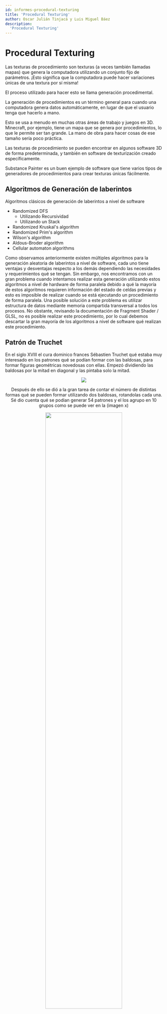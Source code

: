 ```yaml
---
id: informes-procedural-texturing
title: 'Procedural Texturing'
author: Oscar Julián Tinjacá y Luis Miguel Báez
description:
  'Procedural Texturing'
---
```

# Procedural Texturing

Las texturas de procedimiento son texturas (a veces también llamadas mapas) que genera la computadora utilizando un conjunto fijo de parámetros. ¡Esto significa que la computadora puede hacer variaciones únicas de una textura por sí misma!

El proceso utilizado para hacer esto se llama generación procedimental.

La generación de procedimientos es un término general para cuando una computadora genera datos automáticamente, en lugar de que el usuario tenga que hacerlo a mano.

Esto se usa a menudo en muchas otras áreas de trabajo y juegos en 3D. Minecraft, por ejemplo, tiene un mapa que se genera por procedimientos, lo que le permite ser tan grande. La mano de obra para hacer cosas de ese tamaño sería poco práctica.

Las texturas de procedimiento se pueden encontrar en algunos software 3D de forma predeterminada, y también en software de texturización creado específicamente.

Substance Painter es un buen ejemplo de software que tiene varios tipos de generadores de procedimientos para crear texturas únicas fácilmente.

## Algoritmos de Generación de laberintos

Algoritmos clásicos de generación de laberintos a nivel de software

* Randomized DFS
  * Utilizando Recursividad
  * Utilizando un Stack
* Randomized Kruskal's algorithm
* Randomized Prim's algorithm
* Wilson's algorithm
* Aldous-Broder algorithm
* Cellular automaton algorithms

Como observamos anteriormente existen múltiples algoritmos para la generación aleatoria de laberintos a nivel de software, cada uno tiene ventajas y desventajas respecto a los demás dependiendo las necesidades y requerimientos qué se tengan. Sin embargo, nos encontramos con un gran problema cuando intentamos realizar esta generación utilizando estos algoritmos a nivel de hardware de forma paralela debido a qué la mayoría de estos algoritmos requieren información del estado de celdas previas y esto es imposible de realizar cuando se está ejecutando un procedimiento de forma paralela. Una posible solución a este problema es utilizar estructura de datos  mediante memoria compartida transversal a todos los procesos. No obstante, revisando la documentación de Fragment Shader / GLSL, no es posible realizar este procedimiento, por lo cual debemos descartar la gran mayoría de los algoritmos a nivel de software qué realizan este procedimiento.

## Patrón de Truchet

En el siglo XVIII el cura dominico frances Sébastien Truchet qué estaba muy interesado en los patrones qué se podían formar con las baldosas, para formar figuras geométricas novedosas con ellas. Empezó dividiendo las baldosas por la mitad en diagonal y las pintaba solo la mitad.

<center>
  <img src="https://visual-computing-1.github.io/visual-site/img/Baldosa-de-Truchet.png" />
</ center>

Después de ello se dió a la gran tarea de contar el número de distintas formas qué se pueden formar utilizando dos baldosas, rotandolas cada una. Sé dio cuenta qué se podian generar 54 patrones y el los agrupo en 10 grupos como se puede ver en la (imagen x)

<center>
  <img src="https://visual-computing-1.github.io/visual-site/img/Truchet-Table.png" width="70%" height="70%" />
</ center>

El número posible de combinaciones es muy grande y muchas de ellas tienen algún tipo de simetría qué puede ser interesante observar, como lo realizó Truchet  en la siguiente imagen:

<center>
  <img src="https://visual-computing-1.github.io/visual-site/img/Truchet-Figure.png" width="70%" height="70%" />
</ center>

Casi 300 Años después el ingeniero metalúrgico Cyril Stanley Smith en un proyecto como profesor de la universidad escribió un artículo científico relacionado y en continuación al trabajo de Truchet relacionándolos con los efectos de la materia y introduciendo de la misma forma unos diseños sencillos pero interesantes qué se combinan entre sí, consiguiendo un entramado de zonas abiertas y cerradas similares a un laberinto como lo puede ver a continuación:

<center>
  <img src="https://visual-computing-1.github.io/visual-site/img/Tile-1.png" />
</ center>

<center>
  <img src="https://visual-computing-1.github.io/visual-site/img/Maze.png" />
</ center>

Únicamente cambiando el diseño de una baldosa, se pueden formar laberintos geométricamente diferentes como se puede observar en la imagen de abajo. 

<center>
  <img src="https://visual-computing-1.github.io/visual-site/img/Tile-Square.png" />
</ center>

<center>
  <img src="https://visual-computing-1.github.io/visual-site/img/Maze-Square.png" />
</ center>

Así mismo, cambiando la baldosa utilizando una, dos y más líneas diagonales y circulares, se pueden conseguir muchas figuras geométricas con geometrías complejas pero estéticamente interesantes.

<center>
  <img src="https://visual-computing-1.github.io/visual-site/img/Types.png" />
</ center>

A continuación se encuentra la implementación de los Patrones de Truchet en p5.js y Fragment Shader, para la generación de laberintos aleatorios utilizando diferentes baldosas:

<center>
  <div id="ProceduralTexturing"></div>
</ center>

<Spoiler title="P5.js">
```java
let sh, u_time;
let button;
let options;
let u_option;

const mapping = { "square":   0, "circle":   1, "triangle": 2 };

const SIDE = 430;
const PADDING = SIDE / 4;

let u_seed;

function preload(){
  sh = readShader("https://visual-computing-1.github.io/visual-site/js/proceduralTexturing/ProceduralTexturing.frag")
}

function setup() {
  createCanvas(SIDE, SIDE, WEBGL)
  u_time = createSlider(95, 100, 96, 1);
  u_time.position(10, 25);
  button = createButton("randomly generate");
  button.mousePressed(changeBG);
  u_seed = random(1, 30);
  
  options = createSelect();
  options.position(10, 10);
  options.option("square");   // square:   0
  options.option("circle");   // circle:   1
  options.option("triangle"); // triangle: 2
  options.selected("square");
  u_option = "square";
  
  options.changed(changeOptions);
  
  sh.setUniform("u_option", mapping[u_option]);
}

function draw() {
  background(0);
  shader(sh);
  
  sh.setUniform("u_time", u_time.value());
  sh.setUniform("u_resolution", [width, height]);
  sh.setUniform("u_seed", u_seed);
  
  rect(-width + PADDING, -height + PADDING, width + PADDING, height + PADDING);
}

function changeBG() {
  u_seed = random(1, 30);
  sh.setUniform("u_seed", u_seed);
}

function changeOptions() {
  u_option = options.value();
  sh.setUniform("u_option", mapping[u_option]);
}
```
</ Spoiler>


<Spoiler title="Fragment Shader">
```java
// Procedural Texturing using Truchet Pattern

#ifdef GL_ES
precision mediump float;
#endif

uniform vec2 u_resolution;
uniform float u_time;
uniform float u_seed;
uniform int u_option;

float random(in vec2 coord) {
    return fract(sin(dot(coord.xy, vec2(12.9898,78.233)))* 43758.5453123*u_seed);
}

vec2 truchetPattern(in vec2 pos, in float index){
    index = fract(((index-0.5)*2.0));
    if (index > 0.75) {
        pos = vec2(1.0) - pos;
    } else if (index > 0.5) {
        pos = vec2(1.0-pos.x, pos.y);
    } else if (index > 0.25) {
        pos = 1.0-vec2(1.0-pos.x, pos.y);
    }
    return pos;
}

void main() {
    vec2 st = gl_FragCoord.xy/u_resolution.xy;
    st *= 10.0;
    st = (st - vec2(5.0)) * (abs(sin(u_time * 0.2)) * 5.0);

    vec2 ipos = floor(st);  // integer
    vec2 fpos = fract(st);  // fraction

    vec2 tile = truchetPattern(fpos, random(ipos));

    float color = 0.0;

    if(u_option == 1) { // Circles
        color = (
            (
                step(length(tile), 0.6) -
                step(length(tile), 0.4)
            ) +
            (
                step(length(tile - vec2(1.0)), 0.6) -
                step(length(tile - vec2(1.0)), 0.4)
            )
        );
    } else if(u_option == 2) { // Truchet (2 triangles)
        color = step(tile.x, tile.y);
    } else { // Maze
        color = smoothstep(tile.x - 0.3, tile.x, tile.y) - smoothstep(tile.x, tile.x + 0.3, tile.y);
    }
    gl_FragColor = vec4(vec3(color), 1.0);
}
```
</ Spoiler>

<center>
  <iframe srcDoc="
    <html>
      <head>
        <script src=https://cdnjs.cloudflare.com/ajax/libs/p5.js/1.4.1/p5.min.js></script>
        <script src=https://cdn.jsdelivr.net/gh/VisualComputing/p5.treegl/p5.treegl.js></script> 
        <script src='http://localhost:8000/js/proceduralTexturing/sketch.js'></script>
      </head>
      <body>
      </body>
    </html>"
    width="625px" height="475px">
  </iframe>
</center>

<Resources title="References">
  <Resource source="Concept Art Empire" url="https://conceptartempire.com/procedural-textures-maps" title="What are Procedural Textures (Procedural Maps)?">
    Thomas Denham
  </Resource>
  <Resource source="Hacker Ludico Blog Spot" url="https://hackerludico.blogspot.com/2017/06/una-simple-baldosa-i.html" title="UNA SIMPLE BALDOSA (I)">
    Chuso Jar
  </Resource>
  <Resource source="The Book of Shaders" url="https://thebookofshaders.com/10/" title="Generative Designs">
    Patricio Gonzalez Vivo & Jen Lowe
  </Resource>
</Resources>
